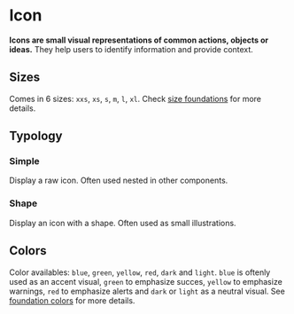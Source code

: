 # Icon

**Icons are small visual representations of common actions, objects or ideas.**
They help users to identify information and provide context.

## Sizes

Comes in 6 sizes: `xxs`, `xs`, `s`, `m`, `l`, `xl`.
Check [size foundations](/product/foundations/size) for more details.

## Typology

### Simple

Display a raw icon. Often used nested in other components.

<DemoBlock orientation="horizontal" demo="simple" />

### Shape

Display an icon with a shape. Often used as small illustrations.

<DemoBlock orientation="horizontal" demo="shape" />

## Colors

Color availables: `blue`, `green`, `yellow`, `red`, `dark` and `light`.
`blue` is oftenly used as an accent visual, `green` to emphasize succes, `yellow` to emphasize warnings, `red` to emphasize alerts and `dark` or `light` as a neutral visual.
See [foundation colors](/product/foundations/color) for more details.

<DemoBlock orientation="horizontal" demo="colors" />
